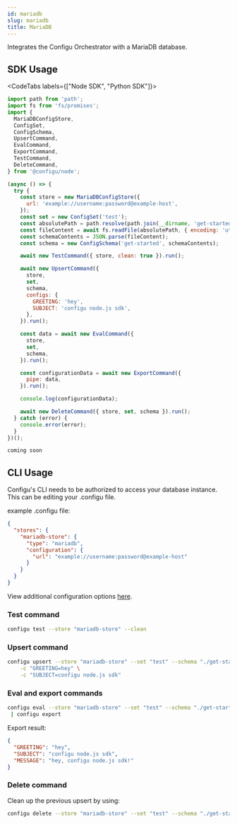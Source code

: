 ```yaml
---
id: mariadb
slug: mariadb
title: MariaDB
---
```


Integrates the Configu Orchestrator with a MariaDB database.

## SDK Usage

<CodeTabs labels={["Node SDK", "Python SDK"]}>

```js
import path from 'path';
import fs from 'fs/promises';
import {
  MariaDBConfigStore,
  ConfigSet,
  ConfigSchema,
  UpsertCommand,
  EvalCommand,
  ExportCommand,
  TestCommand,
  DeleteCommand,
} from '@configu/node';

(async () => {
  try {
    const store = new MariaDBConfigStore({
      url: 'example://username:password@example-host',
    });
    const set = new ConfigSet('test');
    const absolutePath = path.resolve(path.join(__dirname, 'get-started.cfgu.json'));
    const fileContent = await fs.readFile(absolutePath, { encoding: 'utf8' });
    const schemaContents = JSON.parse(fileContent);
    const schema = new ConfigSchema('get-started', schemaContents);

    await new TestCommand({ store, clean: true }).run();

    await new UpsertCommand({
      store,
      set,
      schema,
      configs: {
        GREETING: 'hey',
        SUBJECT: 'configu node.js sdk',
      },
    }).run();

    const data = await new EvalCommand({
      store,
      set,
      schema,
    }).run();

    const configurationData = await new ExportCommand({
      pipe: data,
    }).run();

    console.log(configurationData);

    await new DeleteCommand({ store, set, schema }).run();
  } catch (error) {
    console.error(error);
  }
})();
```

```python
coming soon
```

</CodeTabs>

## CLI Usage

Configu's CLI needs to be authorized to access your database instance. This can be editing your .configu file.

example .configu file:

```json
{
  "stores": {
    "mariadb-store": {
      "type": "mariadb",
      "configuration": {
        "url": "example://username:password@example-host"
      }
    }
  }
}
```

View additional configuration options [here](https://typeorm.io/data-source-options#mysql--mariadb-data-source-options).

### Test command

```bash
configu test --store "mariadb-store" --clean
```

### Upsert command

```bash
configu upsert --store "mariadb-store" --set "test" --schema "./get-started.cfgu.json" \
    -c "GREETING=hey" \
    -c "SUBJECT=configu node.js sdk"
```

### Eval and export commands

```bash
configu eval --store "mariadb-store" --set "test" --schema "./get-started.cfgu.json" \
 | configu export
```

Export result:

```json
{
  "GREETING": "hey",
  "SUBJECT": "configu node.js sdk",
  "MESSAGE": "hey, configu node.js sdk!"
}
```

### Delete command

Clean up the previous upsert by using:

```bash
configu delete --store "mariadb-store" --set "test" --schema "./get-started.cfgu.json"
```
